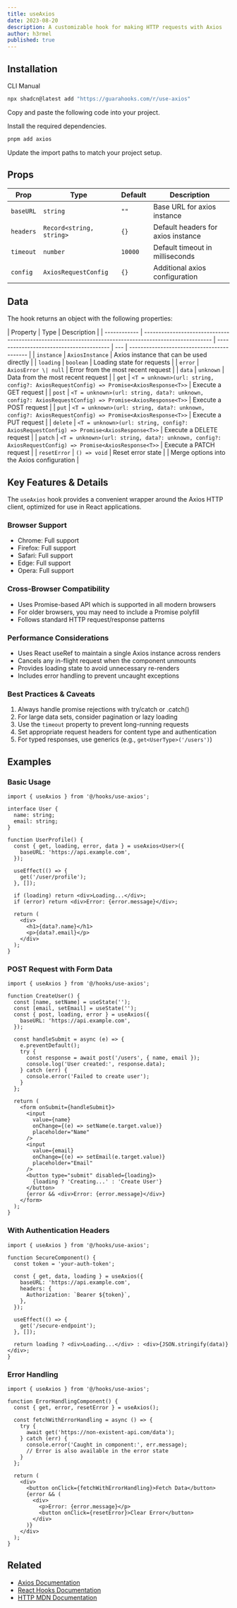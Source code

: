 ```yaml
---
title: useAxios
date: 2023-08-20
description: A customizable hook for making HTTP requests with Axios
author: h3rmel
published: true
---
```


<HookPreview name="use-axios-demo" />

## Installation

<Tabs defaultValue="cli">

<TabsList>
  <TabsTrigger value="cli">CLI</TabsTrigger>
  <TabsTrigger value="manual">Manual</TabsTrigger>
</TabsList>
<TabsContent value="cli">

```bash
npx shadcn@latest add "https://guarahooks.com/r/use-axios"
```

</TabsContent>
<TabsContent value="manual">

<Steps>

<Step>Copy and paste the following code into your project.</Step>

<HookSource name="use-axios" />

<Step>Install the required dependencies.</Step>

```bash
pnpm add axios
```

<Step>Update the import paths to match your project setup.</Step>

</Steps>

</TabsContent>

</Tabs>

## Props

| Prop      | Type                     | Default | Description                        |
| --------- | ------------------------ | ------- | ---------------------------------- |
| `baseURL` | `string`                 | `""`    | Base URL for axios instance        |
| `headers` | `Record<string, string>` | `{}`    | Default headers for axios instance |
| `timeout` | `number`                 | `10000` | Default timeout in milliseconds    |
| `config`  | `AxiosRequestConfig`     | `{}`    | Additional axios configuration     |

## Data

The hook returns an object with the following properties:

| Property     | Type                                                                                                   | Description                              |
| ------------ | ------------------------------------------------------------------------------------------------------ | ---------------------------------------- | --- | ------------------------------------------ |
| `instance`   | `AxiosInstance`                                                                                        | Axios instance that can be used directly |
| `loading`    | `boolean`                                                                                              | Loading state for requests               |
| `error`      | `AxiosError \| null`                                                                                   | Error from the most recent request       |
| `data`       | `unknown`                                                                                              | Data from the most recent request        |
| `get`        | `<T = unknown>(url: string, config?: AxiosRequestConfig) => Promise<AxiosResponse<T>>`                 | Execute a GET request                    |
| `post`       | `<T = unknown>(url: string, data?: unknown, config?: AxiosRequestConfig) => Promise<AxiosResponse<T>>` | Execute a POST request                   |
| `put`        | `<T = unknown>(url: string, data?: unknown, config?: AxiosRequestConfig) => Promise<AxiosResponse<T>>` | Execute a PUT request                    |
| `delete`     | `<T = unknown>(url: string, config?: AxiosRequestConfig) => Promise<AxiosResponse<T>>`                 | Execute a DELETE request                 |
| `patch`      | `<T = unknown>(url: string, data?: unknown, config?: AxiosRequestConfig) => Promise<AxiosResponse<T>>` | Execute a PATCH request                  |
| `resetError` | `() => void`                                                                                           | Reset error state                        |     | Merge options into the Axios configuration |

## Key Features & Details

The `useAxios` hook provides a convenient wrapper around the Axios HTTP client, optimized for use in React applications.

### Browser Support

- Chrome: Full support
- Firefox: Full support
- Safari: Full support
- Edge: Full support
- Opera: Full support

### Cross-Browser Compatibility

- Uses Promise-based API which is supported in all modern browsers
- For older browsers, you may need to include a Promise polyfill
- Follows standard HTTP request/response patterns

### Performance Considerations

- Uses React useRef to maintain a single Axios instance across renders
- Cancels any in-flight request when the component unmounts
- Provides loading state to avoid unnecessary re-renders
- Includes error handling to prevent uncaught exceptions

### Best Practices & Caveats

1. Always handle promise rejections with try/catch or .catch()
2. For large data sets, consider pagination or lazy loading
3. Use the `timeout` property to prevent long-running requests
4. Set appropriate request headers for content type and authentication
5. For typed responses, use generics (e.g., `get<UserType>('/users')`)

## Examples

### Basic Usage

```tsx
import { useAxios } from '@/hooks/use-axios';

interface User {
  name: string;
  email: string;
}

function UserProfile() {
  const { get, loading, error, data } = useAxios<User>({
    baseURL: 'https://api.example.com',
  });

  useEffect(() => {
    get('/user/profile');
  }, []);

  if (loading) return <div>Loading...</div>;
  if (error) return <div>Error: {error.message}</div>;

  return (
    <div>
      <h1>{data?.name}</h1>
      <p>{data?.email}</p>
    </div>
  );
}
```

### POST Request with Form Data

```tsx
import { useAxios } from '@/hooks/use-axios';

function CreateUser() {
  const [name, setName] = useState('');
  const [email, setEmail] = useState('');
  const { post, loading, error } = useAxios({
    baseURL: 'https://api.example.com',
  });

  const handleSubmit = async (e) => {
    e.preventDefault();
    try {
      const response = await post('/users', { name, email });
      console.log('User created:', response.data);
    } catch (err) {
      console.error('Failed to create user');
    }
  };

  return (
    <form onSubmit={handleSubmit}>
      <input
        value={name}
        onChange={(e) => setName(e.target.value)}
        placeholder="Name"
      />
      <input
        value={email}
        onChange={(e) => setEmail(e.target.value)}
        placeholder="Email"
      />
      <button type="submit" disabled={loading}>
        {loading ? 'Creating...' : 'Create User'}
      </button>
      {error && <div>Error: {error.message}</div>}
    </form>
  );
}
```

### With Authentication Headers

```tsx
import { useAxios } from '@/hooks/use-axios';

function SecureComponent() {
  const token = 'your-auth-token';

  const { get, data, loading } = useAxios({
    baseURL: 'https://api.example.com',
    headers: {
      Authorization: `Bearer ${token}`,
    },
  });

  useEffect(() => {
    get('/secure-endpoint');
  }, []);

  return loading ? <div>Loading...</div> : <div>{JSON.stringify(data)}</div>;
}
```

### Error Handling

```tsx
import { useAxios } from '@/hooks/use-axios';

function ErrorHandlingComponent() {
  const { get, error, resetError } = useAxios();

  const fetchWithErrorHandling = async () => {
    try {
      await get('https://non-existent-api.com/data');
    } catch (err) {
      console.error('Caught in component:', err.message);
      // Error is also available in the error state
    }
  };

  return (
    <div>
      <button onClick={fetchWithErrorHandling}>Fetch Data</button>
      {error && (
        <div>
          <p>Error: {error.message}</p>
          <button onClick={resetError}>Clear Error</button>
        </div>
      )}
    </div>
  );
}
```

## Related

- [Axios Documentation](https://axios-http.com/docs/intro)
- [React Hooks Documentation](https://reactjs.org/docs/hooks-intro.html)
- [HTTP MDN Documentation](https://developer.mozilla.org/en-US/docs/Web/HTTP)
